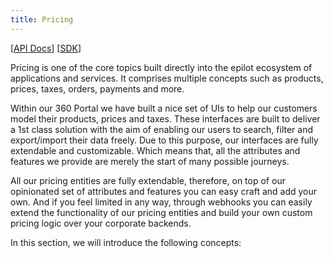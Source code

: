```yaml
---
title: Pricing
---
```


<head>
  <meta property="title" content="epilot | Dev Portal | 360 Pricing" />
  <meta property="og:type" content="article">
  <meta property="og:title" content="epilot | Dev Portal | 360 Pricing" />
  <meta property="description" content="Pricing is one of the core topics built directly into the epilot ecosystem of applications and services. It comprises multiple concepts such as products, prices, taxes, orders, payments and more. Within our 360 Portal we have built a nice set of UIs to help our customers model their products, prices and taxes. These interfaces are built to deliver a 1st class solution with the aim of enabling our users to search, filter and export/import their data freely." />
  <meta property="og:description" content="Pricing is one of the core topics built directly into the epilot ecosystem of applications and services. It comprises multiple concepts such as products, prices, taxes, orders, payments and more. Within our 360 Portal we have built a nice set of UIs to help our customers model their products, prices and taxes. These interfaces are built to deliver a 1st class solution with the aim of enabling our users to search, filter and export/import their data freely." />
  <meta property="og:image" content="https://docs.epilot.io/img/pricing-overview.png" />
  <meta property="twitter:image:src" content="https://docs.epilot.io/img/pricing-overview.png" />

  <meta charSet="utf-8" />
  <title>epilot | Dev Portal | 360 Pricing</title>
</head>

[[API Docs](/api/pricing)] [[SDK](https://www.npmjs.com/package/@epilot/pricing-client)]

Pricing is one of the core topics built directly into the epilot ecosystem of applications and services. It comprises multiple concepts such as products, prices, taxes, orders, payments and more.

Within our 360 Portal we have built a nice set of UIs to help our customers model their products, prices and taxes. These interfaces are built to deliver a 1st class solution with the aim of enabling our users to search, filter and export/import their data freely. Due to this purpose, our interfaces are fully extendable and customizable. Which means that, all the attributes and features we provide are merely the start of many possible journeys.

All our pricing entities are fully extendable, therefore, on top of our opinionated set of attributes and features you can easy craft and add your own. And if you feel limited in any way, through webhooks you can easily extend the functionality of our pricing entities and build your own custom pricing logic over your corporate backends.


In this section, we will introduce the following concepts:

<DocCardList items={useCurrentSidebarCategory().items}/>
